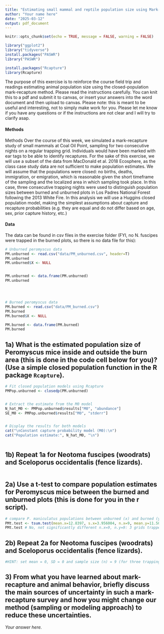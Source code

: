 ```yaml
---
title: "Estimating small mammal and reptile population size using Mark-Recapture"
author: "Your name here"
date: "2025-03-12"
output: pdf_document
---
```


```r
knitr::opts_chunk$set(echo = TRUE, message = FALSE, warning = FALSE)
```


```r
library("ggplot2")
library("tidyverse")
install.packages("PASWR")
library("PASWR")

install.packages("Rcapture")
library(Rcapture)

```



The purpose of this exercise is to reinforce the course field trip and readings estimating animal population size using the closed-population mark-recapture method. Please read the instructions
carefully. You can knit this to a pdf and submit it to canvas, or insert your answers into the word document and then upload to canvas. Please note: this is meant to be useful and interesting, not to simply make work for you. Please let me know if you have any questions or if the instructions are not clear and I will try to clarify asap.

#### Methods

Methods
Over the course of this week, we simulated a mark-recapture study of small mammals at Coal Oil Point, sampling for two consecutive nights on a regular trapping grid. Individuals would have been marked
with ear tags to be able to identify recaptures. For the sake of this exercise, we will use a subset of the data from MacDonald et al. 2018 Ecosphere, as the class case study data are not sufficient to make population estimates. We will assume that the populations were closed: no births, deaths, immigration, or emigration, which is reasonable given the short timeframe of the sampling and the localized area in which sampling took place. In this case, three consecutive trapping nights were used to distinguish population sizes between burned and unburned plots in Los Padres National Forest following the 2013 White Fire. In this analysis we will use a Huggins closed population model, making the simplest assumptions about capture and recapture probabilities (e.g. they are equal and do not differ based on age, sex, prior capture history, etc.)

#### Data 

The data can be found in csv files in the exercise folder (FYI, no N. fuscipes were trapped in the burned plots, so there is no data file for this):

```r

# Unburned peromyscus data
PM.unburned <- read.csv("data/PM_unburned.csv", header=T)
PM.unburned
PM.unburned$X <- NULL


PM.unburned <- data.frame(PM.unburned)
PM.unburned




# Burned peromyscus data
PM.burned <- read.csv("data/PM_burned.csv")
PM.burned
PM.burned$X <- NULL

PM.burned <- data.frame(PM.burned)
PM.burned


```





## 1a) What is the estimated population size of Peromyscus mice inside and outside the burn area (this is done in the code cell below for you)? (Use a simple closed population function in the R package `Rcapture`).
```r

# Fit closed population models using Rcapture
PMPop.unburned <- closedp(PM.unburned)


# Extract the estimate from the M0 model
N_hat_M0 <- PMPop.unburned$results["M0", "abundance"]
SE_M0 <- PMPop.unburned$results["M0", "stderr"]


# Display the results for both models
cat("\nConstant capture probability model (M0):\n")
cat("Population estimate:", N_hat_M0, "\n")



```
## 1b) Repeat 1a for Neotoma fuscipes (woodrats) and Sceloporus occidentalis (fence lizards).
```r

```



## 2a) Use a t-test to compare population estimates for Peromyscus mice between the burned and unburned plots (this is done for you in the r script).

```r
# compare P. maniculatus populations between unburned (x) and burned (y)
PMt.test <- tsum.test(mean.x=12.8397, s.x=3.956004, n.x=9, mean.y=11.5019, s.y=5.541892, n.y=9, alternative="two.sided", mu=0, var.equal=T, conf.level=0.95)
PMt.test # No, not significantly different n.x=9, n.y=9: 3 grids trapped for 3 nights each
```


## 2b) Repeat 2a for Neotoma fuscipes (woodrats) and Sceloporus occidentalis (fence lizards).
```r
#HINT: set mean = 0, SD = 0 and sample size (n) = 9 (for three trapping grids sampled, 3 nights each), for the burned sites where no animals were captured (in order to estimate differences with the t-test approach)

```

## 3) From what you have learned about mark-recapture and animal behavior, briefly discuss the main sources of uncertainty in such a mark-recapture survey and how you might change our method (sampling or modeling approach) to reduce these uncertainties.

*Your answer here.*

